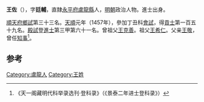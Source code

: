 '''王佐'''（{{bd|1424年||？|catIdx=J}}），字'''廷輔'''，直隸[[永平府|永平府]][[盧龍縣|盧龍縣]]人，[[明朝|明朝]]政治人物。進士出身。

[[順天府|順天府]][[鄉試|鄉試]]第三十三名。[[天顺_(明朝)|天順]]元年（1457年），參加丁丑科[[會試|會試]]，得[[貢士|貢士]]第一百五十九名。[[殿試|殿試]]登[[進士|進士]]第三甲第六十一名。曾祖父[[王克善|王克善]]。祖父[[王希仁|王希仁]]。父亲[[王敬|王敬]]，曾任[[知事|知事]]<ref>《天一阁藏明代科举录选刊·登科录》（《景泰二年进士登科录》）</ref>。

==参考==
{{reflist}}

{{天順元年丁丑科殿試金榜}}
{{明朝官员小作品}}
[[Category:盧龍人|Category:盧龍人]]
[[Category:王姓|Category:王姓]]